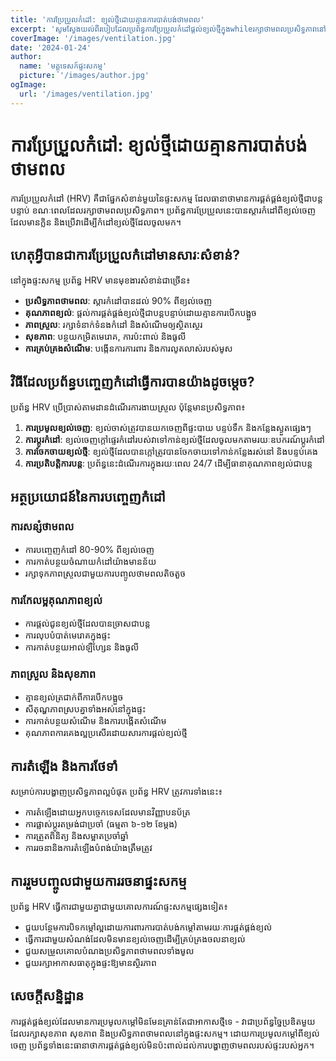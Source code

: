 ```yaml
---
title: 'ការប្រែប្រួលកំដៅ: ខ្យល់ថ្មីដោយគ្មានការបាត់បង់ថាមពល'
excerpt: 'សូមស្វែងយល់ពីរបៀបដែលប្រព័ន្ធការប្រែប្រួលកំដៅផ្តល់ខ្យល់ថ្មីក្នុងwhileរក្សាថាមពលប្រសិទ្ធភាពនៅក្នុងផ្ទះសកម្ម។'
coverImage: '/images/ventilation.jpg'
date: '2024-01-24'
author:
  name: 'មគ្គុទេសក៍ផ្ទះសកម្ម'
  picture: '/images/author.jpg'
ogImage:
  url: '/images/ventilation.jpg'
---
```


# ការប្រែប្រួលកំដៅ: ខ្យល់ថ្មីដោយគ្មានការបាត់បង់ថាមពល

ការប្រែប្រួលកំដៅ (HRV) គឺជាផ្នែកសំខាន់មួយនៃផ្ទះសកម្ម ដែលធានាថាមានការផ្គត់ផ្គង់ខ្យល់ថ្មីជាបន្តបន្ទាប់ ខណៈពេលដែលរក្សាថាមពលប្រសិទ្ធភាព។ ប្រព័ន្ធការប្រែប្រួលនេះបានស្តារកំដៅពីខ្យល់ចេញដែលមានក្លិន និងប្រើវាដើម្បីកំដៅខ្យល់ថ្មីដែលចូលមក។

## ហេតុអ្វីបានជាការប្រែប្រួលកំដៅមានសារៈសំខាន់?

នៅក្នុងផ្ទះសកម្ម ប្រព័ន្ធ HRV មានមុខងារសំខាន់ជាច្រើន៖

- **ប្រសិទ្ធភាពថាមពល**: ស្តារកំដៅបានដល់ 90% ពីខ្យល់ចេញ
- **គុណភាពខ្យល់**: ផ្តល់ការផ្គត់ផ្គង់ខ្យល់ថ្មីជាបន្តបន្ទាប់ដោយគ្មានការបើកបង្អួច
- **ភាពស្រួល**: រក្សាទំនាក់ទំនងកំដៅ និងសំណើមឲ្យស្ថិតស្ថេរ
- **សុខភាព**: បន្ថយកម្រិតមេរោគ, ការប៉ះពាល់ និងធូលី
- **ការគ្រប់គ្រងសំណើម**: បង្កើនការការពារ និងការលូតលាស់របស់មូស

## វិធីដែលប្រព័ន្ធបញ្ចេញកំដៅធ្វើការបានយ៉ាងដូចម្តេច?

ប្រព័ន្ធ HRV ប្រើប្រាស់តាមដានដំណើរការងាយស្រួល ប៉ុន្តែមានប្រសិទ្ធភាព៖

1. **ការប្រមូលខ្យល់ចេញ**: ខ្យល់ចាស់ត្រូវបានយកចេញពីផ្ទះបាយ បន្ទប់ទឹក និងកន្លែងស្ងួតផ្សេងៗ
2. **ការប្តូរកំដៅ**: ខ្យល់ចេញក្តៅផ្ទេរកំដៅរបស់វាទៅកាន់ខ្យល់ថ្មីដែលចូលមកតាមរយៈឧបករណ៍ប្តូរកំដៅ
3. **ការចែកចាយខ្យល់ថ្មី**: ខ្យល់ថ្មីដែលបានក្តៅត្រូវបានចែកចាយទៅកាន់កន្លែងរស់នៅ និងបន្ទប់គេង
4. **ការប្រតិបត្តិការបន្ត**: ប្រព័ន្ធនេះដំណើរការក្នុងរយៈពេល 24/7 ដើម្បីធានាគុណភាពខ្យល់ជាបន្ត

## អត្ថប្រយោជន៍នៃការបញ្ចេញកំដៅ

### ការសន្សំថាមពល
- ការបញ្ចេញកំដៅ 80-90% ពីខ្យល់ចេញ
- ការកាត់បន្ថយចំណាយកំដៅយ៉ាងមានន័យ
- រក្សាទុកភាពស្រួលជាមួយការបញ្ចូលថាមពលតិចតួច

### ការកែលម្អគុណភាពខ្យល់
- ការផ្តល់ជូនខ្យល់ថ្មីដែលបានច្រាសជាបន្ត
- ការលុបបំបាត់មេរោគក្នុងផ្ទះ
- ការកាត់បន្ថយអាល់ឡឺហ្សែន និងធូលី

### ភាពស្រួល និងសុខភាព
- គ្មានខ្យល់ត្រជាក់ពីការបើកបង្អួច
- សីតុណ្ហភាពស្របគ្នាទាំងអស់នៅក្នុងផ្ទះ
- ការកាត់បន្ថយសំណើម និងការបង្កើតសំណើម
- គុណភាពការគេងល្អប្រសើរដោយសារការផ្តល់ខ្យល់ថ្មី

## ការតំឡើង និងការថែទាំ

សម្រាប់ការបង្ហាញប្រសិទ្ធភាពល្អបំផុត ប្រព័ន្ធ HRV ត្រូវការទាំងនេះ៖

- ការតំឡើងដោយអ្នកបច្ចេកទេសដែលមានវិញ្ញាបនប័ត្រ
- ការផ្លាស់ប្តូរតម្រង់ជាប្រចាំ (ធម្មតា ៦-១២ ខែម្តង)
- ការត្រួតពិនិត្យ និងសម្អាតប្រចាំឆ្នាំ
- ការរចនានិងការតំឡើងបំពង់យ៉ាងត្រឹមត្រូវ

## ការរួមបញ្ចូលជាមួយការរចនាផ្ទះសកម្ម

ប្រព័ន្ធ HRV ធ្វើការជាមួយគ្នាជាមួយគោលការណ៍ផ្ទះសកម្មផ្សេងទៀត៖

- ជួយបន្ថែមការបិទកម្តៅល្អដោយការពារការបាត់បង់កម្តៅតាមរយៈការផ្គត់ផ្គង់ខ្យល់
- ធ្វើការជាមួយសំណង់ដែលមិនមានខ្យល់ចេញដើម្បីគ្រប់គ្រងចលនាខ្យល់
- ជួយសម្រួលគោលបំណងប្រសិទ្ធភាពថាមពលទាំងមូល
- ជួយរក្សាអាកាសធាតុក្នុងផ្ទះឱ្យមានស្ថិរភាព

## សេចក្តីសន្និដ្ឋាន

ការផ្គត់ផ្គង់ខ្យល់ដែលមានការប្រមូលកម្តៅមិនមែនគ្រាន់តែជាអាកាសថ្មីទេ - វាជាប្រព័ន្ធច្នៃប្រឌិតមួយដែលរក្សាសុខភាព សុខភាព និងប្រសិទ្ធភាពថាមពលនៅក្នុងផ្ទះសកម្ម។ ដោយការប្រមូលកម្តៅពីខ្យល់ចេញ ប្រព័ន្ធទាំងនេះធានាថាការផ្គត់ផ្គង់ខ្យល់មិនប៉ះពាល់ដល់ការបង្ហាញថាមពលរបស់ផ្ទះរបស់អ្នក។
